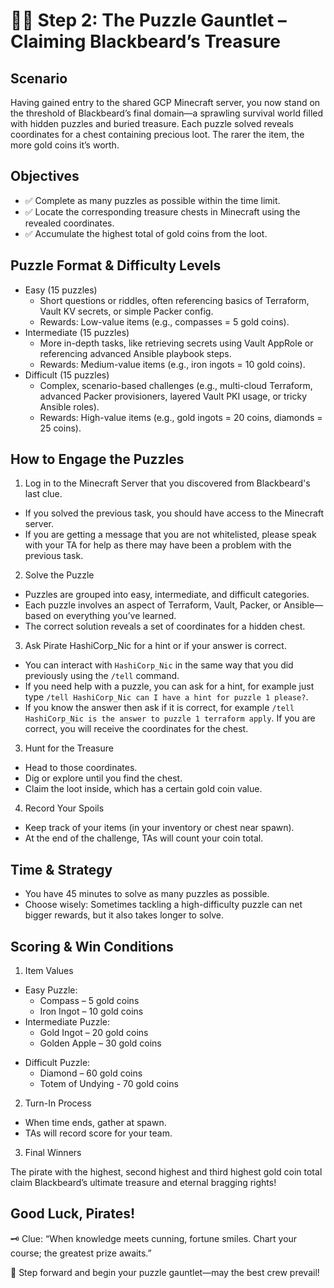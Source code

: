 # 🏴‍☠️ Step 2: The Puzzle Gauntlet – Claiming Blackbeard’s Treasure

## Scenario
Having gained entry to the shared GCP Minecraft server, you now stand on the threshold of Blackbeard’s final domain—a sprawling survival world filled with hidden puzzles and buried treasure. Each puzzle solved reveals coordinates for a chest containing precious loot. The rarer the item, the more gold coins it’s worth.

## Objectives

* ✅ Complete as many puzzles as possible within the time limit.
* ✅ Locate the corresponding treasure chests in Minecraft using the revealed coordinates.
* ✅ Accumulate the highest total of gold coins from the loot.

## Puzzle Format & Difficulty Levels
- Easy (15 puzzles)
    - Short questions or riddles, often referencing basics of Terraform, Vault KV secrets, or simple Packer config.
    - Rewards: Low-value items (e.g., compasses = 5 gold coins).
- Intermediate (15 puzzles)
    - More in-depth tasks, like retrieving secrets using Vault AppRole or referencing advanced Ansible playbook steps.
    - Rewards: Medium-value items (e.g., iron ingots = 10 gold coins).
- Difficult (15 puzzles)
    - Complex, scenario-based challenges (e.g., multi-cloud Terraform, advanced Packer provisioners, layered Vault PKI usage, or tricky Ansible roles).
    - Rewards: High-value items (e.g., gold ingots = 20 coins, diamonds = 25 coins).

## How to Engage the Puzzles

1. Log in to the Minecraft Server that you discovered from Blackbeard's last clue.

* If you solved the previous task, you should have access to the Minecraft server.
* If you are getting a message that you are not whitelisted, please speak with your TA for help 
as there may have been a problem with the previous task.

2. Solve the Puzzle

* Puzzles are grouped into easy, intermediate, and difficult categories.
* Each puzzle involves an aspect of Terraform, Vault, Packer, or Ansible—based on everything you’ve learned.
* The correct solution reveals a set of coordinates for a hidden chest.

3. Ask Pirate HashiCorp_Nic for a hint or if your answer is correct.

* You can interact with `HashiCorp_Nic` in the same way that you did previously using the `/tell` command.
* If you need help with a puzzle, you can ask for a hint, for example just type `/tell HashiCorp_Nic can I have a hint for puzzle 1 please?`.
* If you know the answer then ask if it is correct, for example `/tell HashiCorp_Nic is the answer to puzzle 1 terraform apply`.
  If you are correct, you will receive the coordinates for the chest.

3. Hunt for the Treasure

* Head to those coordinates.
* Dig or explore until you find the chest.
* Claim the loot inside, which has a certain gold coin value.
4. Record Your Spoils

* Keep track of your items (in your inventory or chest near spawn).
* At the end of the challenge, TAs will count your coin total.

## Time & Strategy
* You have 45 minutes to solve as many puzzles as possible.
* Choose wisely: Sometimes tackling a high-difficulty puzzle can net bigger rewards, but it also takes longer to solve.

## Scoring & Win Conditions
1. Item Values

- Easy Puzzle:
    - Compass – 5 gold coins
    - Iron Ingot – 10 gold coins
- Intermediate Puzzle:
    - Gold Ingot – 20 gold coins
    - Golden Apple – 30 gold coins 
* Difficult Puzzle:
    - Diamond – 60 gold coins
    - Totem of Undying - 70 gold coins 

2. Turn-In Process

* When time ends, gather at spawn.
* TAs will record score for your team.

3. Final Winners

The pirate with the highest, second highest and third highest gold coin total claim Blackbeard’s ultimate treasure and eternal bragging rights!

## Good Luck, Pirates!
🗝️ Clue: “When knowledge meets cunning, fortune smiles. Chart your course; the greatest prize awaits.”

🤞 Step forward and begin your puzzle gauntlet—may the best crew prevail!